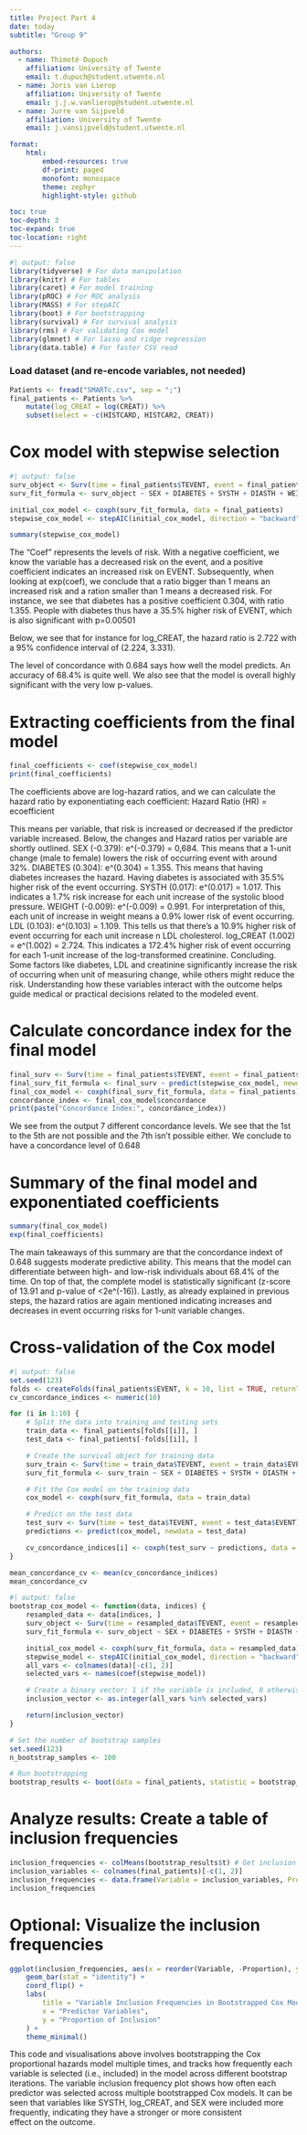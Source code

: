 ```yaml
---
title: Project Part 4
date: today
subtitle: "Group 9"

authors:
  - name: Thimoté Dupuch
    affiliation: University of Twente
    email: t.dupuch@student.utwente.nl
  - name: Joris van Lierop
    affiliation: University of Twente
    email: j.j.w.vanlierop@student.utwente.nl
  - name: Jurre van Sijpveld
    affiliation: University of Twente
    email: j.vansijpveld@student.utwente.nl

format:
    html:
        embed-resources: true
        df-print: paged
        monofont: monospace
        theme: zephyr
        highlight-style: github

toc: true
toc-depth: 3
toc-expand: true
toc-location: right
---
```


```r
#| output: false
library(tidyverse) # For data manipulation
library(knitr) # For tables
library(caret) # For model training
library(pROC) # For ROC analysis
library(MASS) # For stepAIC
library(boot) # For bootstrapping
library(survival) # For survival analysis
library(rms) # For validating Cox model
library(glmnet) # For lasso and ridge regression
library(data.table) # For faster CSV read
```


### Load dataset (and re-encode variables, not needed)
```r
Patients <- fread("SMARTc.csv", sep = ";")
final_patients <- Patients %>%
    mutate(log_CREAT = log(CREAT)) %>%
    subset(select = -c(HISTCARD, HISTCAR2, CREAT))
```


# Cox model with stepwise selection

```r
#| output: false
surv_object <- Surv(time = final_patients$TEVENT, event = final_patients$EVENT)
surv_fit_formula <- surv_object ~ SEX + DIABETES + SYSTH + DIASTH + WEIGHT + BMI + LDL + TRIG + log_CREAT

initial_cox_model <- coxph(surv_fit_formula, data = final_patients)
stepwise_cox_model <- stepAIC(initial_cox_model, direction = "backward")
```

```r
summary(stepwise_cox_model)
```


The "Coef" represents the levels of risk. With a negative coefficient, we know the variable has a decreased risk on the event, and a positive coefficient indicates an increased risk on EVENT. Subsequently, when looking at exp(coef), we conclude that a ratio bigger than 1 means an increased risk and a ration smaller than 1 means a decreased risk.
For instance, we see that diabetes has a positive coefficient 0.304, with ratio 1.355. People with diabetes thus have a 35.5% higher risk of EVENT, which is also significant with p=0.00501

Below, we see that for instance for log_CREAT, the hazard ratio is 2.722 with a 95% confidence interval of (2.224, 3.331).

The level of concordance with 0.684 says how well the model predicts. An accuracy of 68.4% is quite well. We also see that the model is overall highly significant with the very low p-values.


# Extracting coefficients from the final model

```r
final_coefficients <- coef(stepwise_cox_model)
print(final_coefficients)
```

The coefficients above are log-hazard ratios, and we can calculate the hazard ratio by exponentiating each coefficient:
Hazard Ratio (HR) = ecoefficient

This means per variable, that risk is increased or decreased if the predictor variable increased. Below, the changes and Hazard ratios per variable are shortly outlined.
SEX (-0.379): e^(-0.379) = 0,684. This means that a 1-unit change (male to female) lowers the risk of occurring event with around 32%.
DIABETES (0.304): e^(0.304) = 1.355. This means that having diabetes increases the hazard. Having diabetes is associated with 35.5% higher risk of the event occurring.
SYSTH (0.017): e^(0.017) = 1.017. This indicates a 1.7% risk increase for each unit increase of the systolic blood pressure.
WEIGHT (-0.009): e^(-0.009) = 0.991.  For interpretation of this, each unit of increase in weight means a 0.9% lower risk of event occurring.
LDL (0.103): e^(0.103) = 1.109. This tells us that there’s a 10.9% higher risk of event occurring for each unit increase n LDL cholesterol.
log_CREAT (1.002) = e^(1.002) = 2.724. This indicates a 172.4% higher risk of event occurring for each 1-unit increase of the log-transformed creatinine.
Concluding. Some factors like diabetes, LDL and creatinine significantly increase the risk of occurring when unit of measuring change, while others might reduce the risk. Understanding how these variables interact with the outcome helps guide medical or practical decisions related to the modeled event.


# Calculate concordance index for the final model

```r
final_surv <- Surv(time = final_patients$TEVENT, event = final_patients$EVENT)
final_surv_fit_formula <- final_surv ~ predict(stepwise_cox_model, newdata = final_patients)
final_cox_model <- coxph(final_surv_fit_formula, data = final_patients)
concordance_index <- final_cox_model$concordance
print(paste("Concordance Index:", concordance_index))
```

We see from the output 7 different concordance levels. We see that the 1st to the 5th are not possible and the 7th isn't possible either. We conclude to have a concordance level of 0.648

# Summary of the final model and exponentiated coefficients
```r
summary(final_cox_model)
exp(final_coefficients)
```

The main takeaways of this summary are that the concordance indext of 0.648 suggests moderate predictive ability. This means that the model can differentiate between high- and low-risk individuals about 68.4% of the time.
On top of that, the complete model is statistically significant (z-score of 13.91 and p-value of <2e^(-16)). 
Lastly, as already explained in previous steps, the hazard ratios are again mentioned indicating increases and decreases in event occurring risks for 1-unit variable changes.

# Cross-validation of the Cox model

```r
#| output: false
set.seed(123)
folds <- createFolds(final_patients$EVENT, k = 10, list = TRUE, returnTrain = TRUE)
cv_concordance_indices <- numeric(10)

for (i in 1:10) {
    # Split the data into training and testing sets
    train_data <- final_patients[folds[[i]], ]
    test_data <- final_patients[-folds[[i]], ]

    # Create the survival object for training data
    surv_train <- Surv(time = train_data$TEVENT, event = train_data$EVENT)
    surv_fit_formula <- surv_train ~ SEX + DIABETES + SYSTH + DIASTH + WEIGHT + BMI + LDL + TRIG + log_CREAT

    # Fit the Cox model on the training data
    cox_model <- coxph(surv_fit_formula, data = train_data)

    # Predict on the test data
    test_surv <- Surv(time = test_data$TEVENT, event = test_data$EVENT)
    predictions <- predict(cox_model, newdata = test_data)

    cv_concordance_indices[i] <- coxph(test_surv ~ predictions, data = test_data)$concordance
}

mean_concordance_cv <- mean(cv_concordance_indices)
mean_concordance_cv
```

```r
#| output: false
bootstrap_cox_model <- function(data, indices) {
    resampled_data <- data[indices, ]
    surv_object <- Surv(time = resampled_data$TEVENT, event = resampled_data$EVENT)
    surv_fit_formula <- surv_object ~ SEX + DIABETES + SYSTH + DIASTH + WEIGHT + BMI + LDL + TRIG + log_CREAT

    initial_cox_model <- coxph(surv_fit_formula, data = resampled_data)
    stepwise_model <- stepAIC(initial_cox_model, direction = "backward", trace = FALSE)
    all_vars <- colnames(data)[-c(1, 2)]
    selected_vars <- names(coef(stepwise_model))

    # Create a binary vector: 1 if the variable is included, 0 otherwise
    inclusion_vector <- as.integer(all_vars %in% selected_vars)

    return(inclusion_vector)
}

# Set the number of bootstrap samples
set.seed(123)
n_bootstrap_samples <- 100

# Run bootstrapping
bootstrap_results <- boot(data = final_patients, statistic = bootstrap_cox_model, R = n_bootstrap_samples)
```


# Analyze results: Create a table of inclusion frequencies

```r
inclusion_frequencies <- colMeans(bootstrap_results$t) # Get inclusion proportions
inclusion_variables <- colnames(final_patients)[-c(1, 2)]
inclusion_frequencies <- data.frame(Variable = inclusion_variables, Proportion = inclusion_frequencies)
inclusion_frequencies
```


# Optional: Visualize the inclusion frequencies

```r
ggplot(inclusion_frequencies, aes(x = reorder(Variable, -Proportion), y = Proportion)) +
    geom_bar(stat = "identity") +
    coord_flip() +
    labs(
        title = "Variable Inclusion Frequencies in Bootstrapped Cox Models",
        x = "Predictor Variables",
        y = "Proportion of Inclusion"
    ) +
    theme_minimal()
```

This code and visualisations above involves bootstrapping the Cox proportional hazards model multiple times, and tracks how frequently each variable is selected (i.e., included) in the model across different bootstrap iterations. The variable inclusion frequency plot shows how often each predictor was selected across multiple bootstrapped Cox models. It can be seen that variables like SYSTH, log_CREAT, and SEX were included more frequently, indicating they have a stronger or more consistent effect on the outcome.